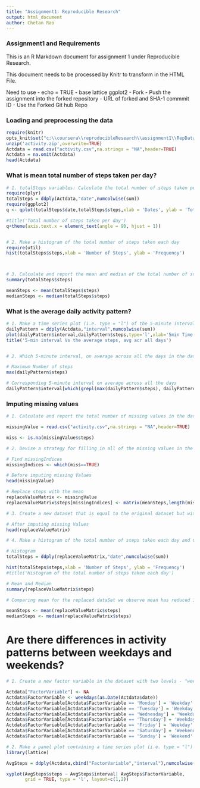 ```yaml
---
title: "Assignment1: Reproducible Research"
output: html_document
author: Chetan Rao
---
```

### Assignment1 and Requirements
This is an R Markdown document for assignment 1 under Reproducible Research.

This document needs to be processed by Knitr to transform in the HTML File.

Need to use
- echo = TRUE
- base lattice ggplot2
- Fork
- Push the assignment into the forked repository
- URL of forked and SHA-1 commmit ID
- Use the Forked Git hub Repo

### Loading and preprocessing the data

```r
require(knitr)
opts_knit$set("c:\\coursera\\reproducibleResearch\\assignment1\\RepData_PeerAssessment1")
unzip('activity.zip',overwrite=TRUE)
Actdata = read.csv("activity.csv",na.strings = "NA",header=TRUE)
Actdata = na.omit(Actdata)
head(Actdata)

```
### What is mean total number of steps taken per day?

```r
# 1. totalSteps variables: Calculate the total number of steps taken per day
require(plyr)
totalSteps = ddply(Actdata,"date",numcolwise(sum))
require(ggplot2)
q <- qplot(totalSteps$date,totalSteps$steps,xlab = 'Dates', ylab = 'Total Number of Steps taken')

#title('Total number of steps taken per day')
q+theme(axis.text.x = element_text(angle = 90, hjust = 1))


# 2. Make a histogram of the total number of steps taken each day
require(util)
hist(totalSteps$steps,xlab = 'Number of Steps', ylab = 'Frequency')



# 3. Calculate and report the mean and median of the total number of steps taken per day
summary(totalSteps$steps)

meanSteps <- mean(totalSteps$steps)
medianSteps <- median(totalSteps$steps)

```

### What is the average daily activity pattern?
```r
# 1. Make a time series plot (i.e. type = "l") of the 5-minute interval (x-axis) and the average number of steps taken, averaged across all days (y-axis)
dailyPattern = ddply(Actdata,"interval",numcolwise(sum))
plot(dailyPattern$interval,dailyPattern$steps,type='l',xlab='5min Time Interval in a day',ylab='Average Steps per interval')
title('5-min interval Vs the average steps, avg acr all days')


# 2. Which 5-minute interval, on average across all the days in the dataset, contains the maximum number of steps?

# Maximum Number of steps
max(dailyPattern$steps)

# Corresponding 5-minute interval on average across all the days
dailyPattern$interval[which(grepl(max(dailyPattern$steps), dailyPattern$steps))]

```

### Imputing missing values

```r

# 1. Calculate and report the total number of missing values in the dataset (i.e. the total number of rows with NAs)

missingValue = read.csv("activity.csv",na.strings = "NA",header=TRUE)

miss <- is.na(missingValue$steps)

# 2. Devise a strategy for filling in all of the missing values in the dataset. The strategy does not need to be sophisticated. For example, you could use the mean/median for that day, or the mean for that 5-minute interval, etc.

# Find missingIndices
missingIndices <- which(miss==TRUE)

# Before imputing missing Values
head(missingValue)

# Replace steps with the mean
replaceValueMatrix <- missingValue
replaceValueMatrix$steps[missingIndices] <- matrix(meanSteps,length(missingIndices),1,byrow=TRUE)

# 3. Create a new dataset that is equal to the original dataset but with the missing data filled in.

# After imputing missing Values
head(replaceValueMatrix)

# 4. Make a histogram of the total number of steps taken each day and Calculate and report the mean and median total number of steps taken per day. Do these values differ from the estimates from the first part of the assignment? What is the impact of imputing missing data on the estimates of the total daily number of steps?

# Histogram
totalSteps = ddply(replaceValueMatrix,"date",numcolwise(sum))

hist(totalSteps$steps,xlab = 'Number of Steps', ylab = 'Frequency')
#title('Histogram of the total number of steps taken each day')

# Mean and Median
summary(replaceValueMatrix$steps)

# Comparing mean for the replaced dataSet we observe mean has reduced 1444 (this means number of NA which were replaced dominate the overall mean) and median is 0 (After considering the NA replaced elements the median is the element under 0)

meanSteps <- mean(replaceValueMatrix$steps)
medianSteps <- median(replaceValueMatrix$steps)

```

# Are there differences in activity patterns between weekdays and weekends?

```r
# 1. Create a new factor variable in the dataset with two levels - "weekday" and "weekend" indicating whether a given date is a weekday or weekend day.

Actdata["FactorVariable"] <- NA
Actdata$FactorVariable <- weekdays(as.Date(Actdata$date))
Actdata$FactorVariable[Actdata$FactorVariable == 'Monday'] = 'Weekday'
Actdata$FactorVariable[Actdata$FactorVariable == 'Tuesday'] = 'Weekday'
Actdata$FactorVariable[Actdata$FactorVariable == 'Wednesday'] = 'Weekday'
Actdata$FactorVariable[Actdata$FactorVariable == 'Thursday'] = 'Weekday'
Actdata$FactorVariable[Actdata$FactorVariable == 'Friday'] = 'Weekday'
Actdata$FactorVariable[Actdata$FactorVariable == 'Saturday'] = 'Weekend'
Actdata$FactorVariable[Actdata$FactorVariable == 'Sunday'] = 'Weekend'

# 2. Make a panel plot containing a time series plot (i.e. type = "l") of the 5-minute interval (x-axis) and the average number of steps taken, averaged across all weekday days or weekend days (y-axis). See the README file in the GitHub repository to see an example of what this plot should look like using simulated data.
library(lattice)

AvgSteps = ddply(Actdata,cbind("FactorVariable","interval"),numcolwise(mean))

xyplot(AvgSteps$steps ~ AvgSteps$interval| AvgSteps$FactorVariable, 
       grid = TRUE, type = 'l', layout=c(1,2))

```